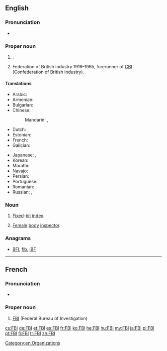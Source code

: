 ==English==

===Pronunciation===
* {{IPA|/ˈɛf.biː.aɪ/|lang=en}}

===Proper noun===
{{en-proper noun}}

# {{context|US|lang=en}} {{w|Federal Bureau of Investigation}}.
# {{context|British|lang=en}} Federation of British Industry 1916–1965, forerunner of [[CBI]] (Confederation of British Industry).

====Translations====
{{trans-top|Federal Bureau of Investigation}}
* Arabic: {{t|ar|إِف بِي أَي|m|tr=ʾef bī ʾay}}
* Armenian: {{t|hy|ՀԴԲ}}
* Bulgarian: {{t|bg|ФБР|n}}
* Chinese:
*: Mandarin: {{t+|cmn|聯邦調查局}}, {{t+|cmn|联邦调查局|tr=liánbāng diàochájú}}
* Dutch: {{t|nl|FBI|m}}
* Estonian: {{t|et|Föderaalne Juurdlusbüroo}}
* French: {{t+|fr|FBI|m}}
* Galician: {{t|gl|FBI|m}}
{{trans-mid}}
* Japanese: {{t|ja|エフ・ビー・アイ|tr=efu-bī-ai}}, {{t|ja|連邦捜査局|tr=れんぽうそうさきょく, renpō sōsakyoku|sc=Jpan}}
* Korean: {{t|ko|연방수사국|sc=Kore}}
* Marathi: {{t|mr|एफ्.बी.आय्.|sc=Deva}}
* Navajo: {{t|nv|Wááshindoon bisiláo nidaʼałkaahígíí}}
* Persian: {{t|fa|اف‌بی‌آی|tr=ef-bi-ây|sc=fa-Arab}}
* Portuguese: {{t+|pt|FBI|m}}
* Romanian: {{t|ro|FBI}}
* Russian: {{t+|ru|ФБР|n}}, {{t|ru|Федера́льное бюро́ рассле́дований|n|sc=Cyrl}}
{{trans-bottom}}

===Noun===
{{en-noun|?}}

# [[fixed|Fixed]]-[[bit]] [[index]].
# {{context|US|humorous|lang=en}} [[female|Female]] [[body]] [[inspector]].

===Anagrams===
* [[BFI#English|BFI]], [[fib#English|fib]], [[IBF#English|IBF]]

[[Category:en:Organizations]]

----

==French==

===Pronunciation===
* {{IPA|/ˈɛf bi aj/|lang=fr}}

===Proper noun===
{{fr-proper noun|g=m}}

# [[FBI]] (Federal Bureau of Investigation)

[[cs:FBI]]
[[de:FBI]]
[[et:FBI]]
[[es:FBI]]
[[fr:FBI]]
[[ko:FBI]]
[[he:FBI]]
[[hu:FBI]]
[[my:FBI]]
[[ja:FBI]]
[[pl:FBI]]
[[pt:FBI]]
[[fi:FBI]]
[[tr:FBI]]
[[zh:FBI]]